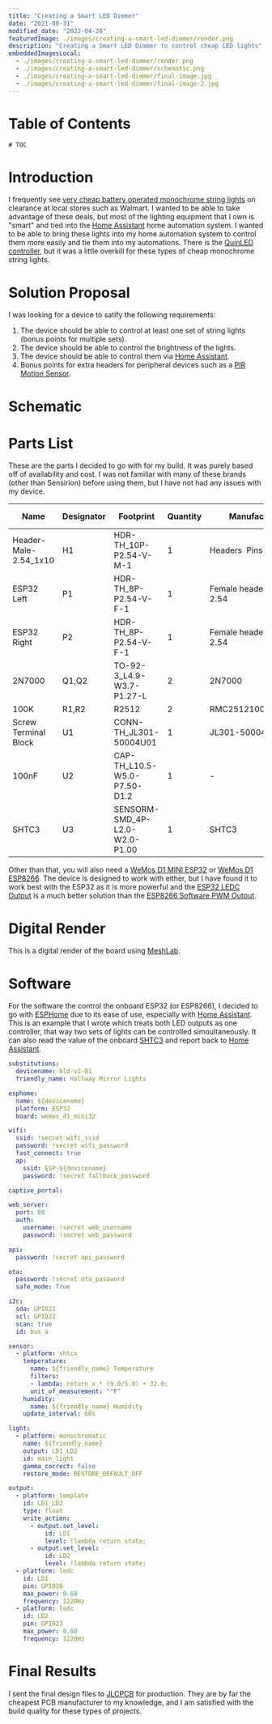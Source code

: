 ```yaml
---
title: "Creating a Smart LED Dimmer"
date: "2021-08-31"
modified_date: "2022-04-20"
featuredImage: ./images/creating-a-smart-led-dimmer/render.png
description: "Creating a Smart LED Dimmer to control cheap LED lights"
embeddedImagesLocal:
  - ./images/creating-a-smart-led-dimmer/render.png
  - ./images/creating-a-smart-led-dimmer/schematic.png
  - ./images/creating-a-smart-led-dimmer/final-image.jpg
  - ./images/creating-a-smart-led-dimmer/final-image-2.jpg
---
```


# Table of Contents
```toc
# TOC
```

# Introduction
I frequently see [very cheap battery operated monochrome string lights](https://www.walmart.com/ip/859641125) on clearance at local stores such as Walmart. I wanted to be able to take advantage of these deals, but most of the lighting equipment that I own is "smart" and tied into the [Home Assistant](https://home-assistant.io/) home automation system. I wanted to be able to bring these lights into my home automation system to control them more easily and tie them into my automations. There is the [QuinLED controller](https://quinled.info/), but it was a little overkill for these types of cheap monochrome string lights.

# Solution Proposal
I was looking for a device to satify the following requirements:
1. The device should be able to control at least one set of string lights (bonus points for multiple sets).
2. The device should be able to control the brightness of the lights.
3. The device should be able to control them via [Home Assistant](https://home-assistant.io/).
4. Bonus points for extra headers for peripheral devices such as a [PIR Motion Sensor](https://esphome.io/cookbook/pir.html).

# Schematic
<GatsbyImage className="object-scale-down rounded-lg" alt="Smart LED Dimmer Schematic" image={getImage(props.localImages[1])} />

# Parts List
These are the parts I decided to go with for my build. It was purely based off of availability and cost. I was not familiar with many of these brands (other than Sensirion) before using them, but I have not had any issues with my device.

|Name                 |Designator|Footprint                     |Quantity|Manufacturer Part       |Manufacturer|Supplier|Supplier Part|
|---------------------|----------|------------------------------|--------|------------------------|------------|--------|-------------|
|Header-Male-2.54_1x10|H1        |HDR-TH_10P-P2.54-V-M-1        |1       |Headers  Pins2.54mm1*10P|            |LCSC    |C57369       |
|ESP32 Left           |P1        |HDR-TH_8P-P2.54-V-F-1         |1       |Female headerHDR1X8-2.54|BOOMELE     |LCSC    |C27438       |
|ESP32 Right          |P2        |HDR-TH_8P-P2.54-V-F-1         |1       |Female headerHDR1X8-2.54|BOOMELE     |LCSC    |C27438       |
|2N7000               |Q1,Q2     |TO-92-3_L4.9-W3.7-P1.27-L     |2       |2N7000                  |CJ          |LCSC    |C9114        |
|100K                 |R1,R2     |R2512                         |2       |RMC2512100K1%N          |Tyohm       |LCSC    |C269364      |
|Screw Terminal Block |U1        |CONN-TH_JL301-50004U01        |1       |JL301-50004U01          |JILN(锦凌)   |LCSC    |C1509680     |
|100nF                |U2        |CAP-TH_L10.5-W5.0-P7.50-D1.2  |1       |-                       |Tongfeng    |LCSC    |C281835      |
|SHTC3                |U3        |SENSORM-SMD_4P-L2.0-W2.0-P1.00|1       |SHTC3                   |Sensirion   |LCSC    |C194656      |

Other than that, you will also need a [WeMos D1 MINI ESP32](https://docs.platformio.org/en/stable/boards/espressif32/wemos_d1_mini32.html) or [WeMos D1 ESP8266](https://www.wemos.cc/en/latest/d1/d1_mini.html). The device is designed to work with either, but I have found it to work best with the ESP32 as it is more powerful and the [ESP32 LEDC Output](https://esphome.io/components/output/ledc.html) is a much better solution than the [ESP8266 Software PWM Output](https://esphome.io/components/output/esp8266_pwm.html).

# Digital Render
This is a digital render of the board using [MeshLab](https://www.meshlab.net/).
<GatsbyImage className="object-scale-down rounded-lg" alt="Smart LED Dimmer Digital Render" image={getImage(props.localImages[0])} />

# Software
For the software the control the onboard ESP32 (or ESP8266), I decided to go with [ESPHome](https://esphome.io/) due to its ease of use, especially with [Home Assistant](https://home-assistant.io/). This is an example that I wrote which treats both LED outputs as one controller, that way two sets of lights can be controlled simoultaneously. It can also read the value of the onboard [SHTC3](https://sensirion.com/media/documents/643F9C8E/6164081E/Sensirion_Humidity_Sensors_SHTC3_Datasheet.pdf) and report back to [Home Assistant](https://home-assistant.io/).

```yaml
substitutions:
  devicename: bld-v2-01
  friendly_name: Hallway Mirror Lights

esphome:
  name: ${devicename}
  platform: ESP32
  board: wemos_d1_mini32

wifi:
  ssid: !secret wifi_ssid
  password: !secret wifi_password
  fast_connect: true
  ap:
    ssid: ESP-${devicename}
    password: !secret fallback_password

captive_portal:

web_server:
  port: 80
  auth:
    username: !secret web_username
    password: !secret web_password

api:
  password: !secret api_password

ota:
  password: !secret ota_password
  safe_mode: True

i2c:
  sda: GPIO21
  scl: GPIO22
  scan: true
  id: bus_a

sensor:
  - platform: shtcx
    temperature:
      name: ${friendly_name} Temperature
      filters:
      - lambda: return x * (9.0/5.0) + 32.0;
      unit_of_measurement: "°F"
    humidity:
      name: ${friendly_name} Humidity
    update_interval: 60s

light:
  - platform: monochromatic
    name: ${friendly_name}
    output: LD1_LD2
    id: main_light
    gamma_correct: false
    restore_mode: RESTORE_DEFAULT_OFF

output:
  - platform: template
    id: LD1_LD2
    type: float
    write_action:
      - output.set_level:
          id: LD1
          level: !lambda return state;
      - output.set_level:
          id: LD2
          level: !lambda return state;
  - platform: ledc
    id: LD1
    pin: GPIO26
    max_power: 0.60
    frequency: 1220Hz
  - platform: ledc
    id: LD2
    pin: GPIO23
    max_power: 0.60
    frequency: 1220Hz
```
# Final Results
I sent the final design files to [JLCPCB](https://www.jlcpcb.com/) for production. They are by far the cheapest PCB manufacturer to my knowledge, and I am satisfied with the build quality for these types of projects. 
<div class="flex flow-row gap-4">
  <GatsbyImage className="object-scale-down h-1/2 w-1/2 rounded-lg" alt="Smart LED Dimmer Physical Device 1" image={getImage(props.localImages[2])} />
  <GatsbyImage className="object-scale-down h-1/2 w-1/2 rounded-lg" alt="Smart LED Dimmer Physical Device 2" image={getImage(props.localImages[3])} />
</div>